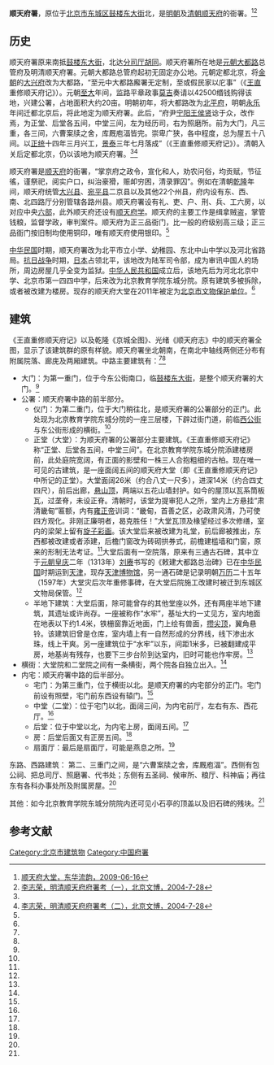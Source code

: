 {{文物保护单位
| 级别 = 省级
| 省名 = 北京市
| 市/县名 = 
| 图片 = 
| 名称 = 顺天府大堂
| 编号 = 8-2
| 分类 = 古建筑
| 所在 = 东城区东公街9号
| 时代 = [[清|清]]
| 登录 = 2011年6月13日
}}
'''顺天府署'''，原位于[[北京市|北京市]][[东城区_(北京市)|东城区]][[鼓楼东大街|鼓楼东大街]]北，是[[明朝|明朝]]及[[清朝|清朝]][[顺天府|顺天府]]的衙署。<ref name=dhly>[http://www.bjdclib.com/subdb/laneculture/historybuilding/200906/t20090616_2153.html 顺天府大堂，东华流韵，2009-06-16]</ref><ref name=bjwb>[http://www.bjww.gov.cn/2004/7-28/3184.html 李志荣，明清顺天府府署考（一），北京文博，2004-7-28]</ref>

==历史==
顺天府署原来南抵[[鼓楼东大街|鼓楼东大街]]，北达[[分司厅胡同|分司厅胡同]]。顺天府署所在地是[[元朝|元朝]][[大都路|大都路]]总管府及明清顺天府署。元朝大都路总管府起初无固定办公地。元朝定都北京，将[[金朝|金朝]]的[[大兴府|大兴府]]改为大都路，“至元中大都路廨署无定制，至或假民家以庀事”（《[[王直_(明朝官员)|王直]]重修顺天府记》）。元朝[[至大|至大]]年间，监路平章政事[[莫吉|莫吉]]奏请以42500缗钱购得该地，兴建公署，占地面积大约20亩。明朝初年，将大都路改为[[北平府|北平府]]，明朝[[永乐_(明朝)|永乐]]年间迁都北京后，将此地定为顺天府署。此后，“府尹[[宁阳|宁阳]][[王贤|王侯贤]]谂于众，改作焉，为正堂、后堂各五间，中堂三间，左为经历司，右为照磨所。前为大门，凡三重，各三间，六曹案牍之舍，库厩庖湢皆完。崇卑广狭，各中程度，总为屋五十八间。以[[正统_(明朝)|正统]]十四年三月兴工，[[景泰_(年号)|景泰]]三年七月落成”（《王直重修顺天府记》）。清朝入关后定都北京，仍以该地为顺天府署。<ref name=dhly/><ref>[http://www.bjww.gov.cn/2004/7-28/3185.html 李志荣，明清顺天府府署考（二），北京文博，2004-7-28]</ref>

顺天府署是[[顺天府|顺天府]]的衙署，“掌京府之政令，宣化和人，劝农问俗，均贡赋，节征徭，谨祭祀，阅实户口，纠治豪猾，赈卹穷困，清录罪囚”。例如在清朝[[乾隆|乾隆]]年间，顺天府统管[[大兴县_(金朝)|大兴县]]、[[宛平县|宛平县]]二京县以及其他22个州县，府内设有东、西、南、北四路厅分别管辖各路州县。顺天府署设有礼、吏、户、刑、兵、工六房，以对应中央[[六部|六部]]，此外顺天府还设有[[顺天府学|顺天府学]]。顺天府的主要工作是缉拿贼盗，掌管钱粮，监督学政，审判案件。顺天府为正三品衙门，比一般的府级别高三级；正三品衙门按旧制均使用铜印，唯有顺天府使用银印。<ref name=dhly/>

[[中华民国|中华民国]]时期，顺天府署改为北平市立小学、幼稚园、东北中山中学以及河北省路局。[[抗日战争|抗日战争]]时期，[[日本|日本]]占领北平，该地改为陆军司令部，成为审讯中国人的场所，周边房屋几乎全变为监狱。[[中华人民共和国|中华人民共和国]]成立后，该地先后为河北北京中学、北京市第一四四中学，后来改为北京教育学院东城分院。原有建筑多被拆除，或者被改建为楼房。现存的顺天府大堂在2011年被定为[[北京市文物保护单位|北京市文物保护单位]]。<ref name=dhly/>

==建筑==
《王直重修顺天府记》以及乾隆《京城全图》、光绪《顺天府志》中的顺天府署全图，显示了该建筑群的原有样貌。顺天府署坐北朝南，在南北中轴线两侧还分布有附属院落、廊庑及两厢建筑。中路主要建筑有：<ref name=dhly/><ref name=bjwb/>

*大门：为第一重门，位于今东公街南口，临[[鼓楼东大街|鼓楼东大街]]，是整个顺天府署的大门。<ref name=dhly/>
*公署：顺天府署中路的前半部分。
**仪门：为第二重门，位于大门稍往北，是顺天府署的公署部分的正门。此处现为北京教育学院东城分院的一座三层楼，下辟过街门道，前临[[西公街|西公街]]与东公街形成的横街。<ref name=dhly/>
**正堂（大堂）：为顺天府署的公署部分主要建筑。《王直重修顺天府记》称“正堂、后堂各五间，中堂三间”。在北京教育学院东城分院添建楼房前，此处庭院宽阔，有正面的影壁和一株三人合抱粗细的古柏。现在唯一可见的古建筑，是一座面阔五间的顺天府大堂（即《王直重修顺天府记》中所记的正堂）。大堂面阔26米（约合八丈一尺多），进深14米（约合四丈四尺），前后出廊，[[悬山顶|悬山顶]]，两端以五花山墙封护。如今的屋顶以瓦系筒板瓦，过垄脊，未设正脊。清朝时，该堂为提审犯人之所，堂内上方悬挂“肃清畿甸”匾额，内有[[雍正帝|雍正帝]]训词：“畿甸，首善之区，必政肃风清，乃可使四方观化。非刚正廉明者，曷克胜任！”大堂瓦顶及椽望经过多次修缮，室内的梁架上留有[[旋子彩画|旋子彩画]]。该大堂后来被改建为礼堂，前后廊被推出，东西都被改建或者添建，后檐门窗改为砖砌拱券式，前檐建槛墙和门窗，原来的形制无法考证。<ref name=dhly/>大堂后面有一空院落，原来有三通古石碑，其中立于[[元朝|元朝]][[皇庆|皇庆]]二年（1313年）[[刘赓|刘赓]]书写的《敕建大都路总治碑》已在[[中华民国|中华民国]]时期运到[[天津|天津]]，现存[[天津博物馆|天津博物馆]]，另一通石碑是记录明朝[[万历|万历]]二十五年（1597年）大堂灾后次年重修事碑，在大堂后院施工改建时被迁到东城区文物局保管。<ref name=bjwb/>
**半地下建筑：大堂后面，除可能曾存的其他堂座以外，还有两座半地下建筑，其遗址或许尚存。一座被称作“水牢”，基址大约一丈见方，室内地面在地表以下约1.4米，铁栅窗靠近地面，门上绘有兽面，[[攒尖顶|攒尖顶]]，翼角悬铃。该建筑旧曾是仓库，室内墙上有一自然形成的分界线，线下渗出水珠，线上干爽。另一座建筑位于“水牢”以东，间距1米多，已被翻建成平房，地基尚有残存，也要下三步台阶到达室内，旧时可能也作牢房。<ref name=dhly/>
*横街：大堂院和二堂院之间有一条横街，两个院各自独立出入。<ref name=bjwb/>
*内宅：顺天府署中路的后半部分。
**宅门：为第三重门，位于横街以北。是顺天府署的内宅部分的正门。宅门前设有照壁，宅门前东西设有辕门。<ref name=bjwb/>
**中堂（二堂）：位于宅门以北，面阔三间，为内宅前厅，左右有东、西花厅。<ref name=bjwb/>
**后堂：位于中堂以北，为内宅上房，面阔五间。<ref name=bjwb/>
**房：后堂后面又有正房五间。<ref name=bjwb/>
**扇面厅：最后是扇面厅，可能是燕息之所。<ref name=bjwb/>

东路、西路建筑：
第二、三重门之间，是“六曹案牍之舍，库厩庖湢”。西侧有包公祠、把总司厅、照磨署、代书处；东侧有五圣祠、候审所、粮厅、科神庙；再往东有各科办事处所及附属房屋。<ref name=dhly/>

其他：如今北京教育学院东城分院院内还可见小石亭的顶盖以及旧石碑的残块。<ref name=dhly/>

==参考文献==
{{reflist}}

{{北京市文物保护单位}}
[[Category:北京市建筑物|Category:北京市建筑物]]
[[Category:中国府署|Category:中国府署]]